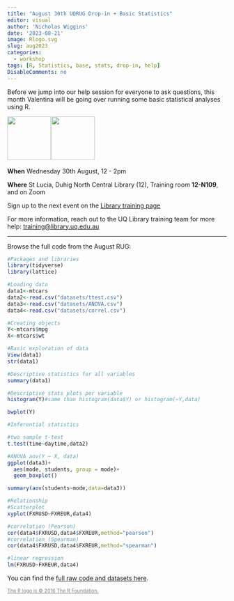 ```yaml
---
title: "August 30th UQRUG Drop-in + Basic Statistics"
editor: visual
author: 'Nicholas Wiggins'
date: '2023-08-21'
image: Rlogo.svg
slug: aug2023
categories:
  - workshop
tags: [R, Statistics, base, stats, drop-in, help]
DisableComments: no
---
```


Before we jump into our help session for everyone to ask questions, this month Valentina will be going over running some basic statistical analyses using R.

<p float="left">

<img src="https://uqrug.netlify.app/uqrug.png" height="100" style="margin-right:-0.2em;"/> <img src="Rlogo.svg" height="100" style="margin-right:-0.2em;"/>

</p>

**When** Wednesday 30th August, 12 - 2pm

**Where** St Lucia, Duhig North Central Library (12), Training room **12-N109**, and on Zoom

Sign up to the next event on the [Library training page](https://studenthub.uq.edu.au/students/events/detail/4727514)

For more information, reach out to the UQ Library training team for more help: <a href="javascript:void(0);" onclick="copyEvent('copy')" id="copy" title="Click to copy email address">training\@library.uq.edu.au</a>

------------------------------------------------------------------------

Browse the full code from the August RUG:

```r
#Packages and libraries
library(tidyverse)
library(lattice)

#Loading data
data1<-mtcars
data2<-read.csv("datasets/ttest.csv")
data3<-read.csv("datasets/ANOVA.csv")
data4<-read.csv("datasets/correl.csv")

#Creating objects
Y<-mtcars$mpg
X<-mtcars$wt
```

```r
#Basic exploration of data
View(data1)
str(data1)
```
```r
#Descriptive statistics for all variables
summary(data1)
```

```r
#Descriptive stats plots per variable
histogram(Y)#same than histogram(data$Y) or histogram(~Y,data)
```
```r
bwplot(Y)
```

```r
#Inferential statistics

#two sample t-test
t.test(time~daytime,data2)
```

```r
#ANOVA aov(Y ~ X, data)
ggplot(data3)+
  aes(mode, students, group = mode)+
  geom_boxplot()
```

```r
summary(aov(students~mode,data=data3))
```

```r
#Relationship
#Scatterplot
xyplot(FXRUSD~FXREUR,data4)
```

```r
#correlation (Pearson)
cor(data4$FXRUSD,data4$FXREUR,method="pearson")
#correlation (Spearman)
cor(data4$FXRUSD,data4$FXREUR,method="spearman")
```

```r
#linear regression
lm(FXRUSD~FXREUR,data4)
```

You can find the [full raw code and datasets here](https://github.com/Nijawi/uqrug/tree/main/posts/2023-08-30-August-Stats/datasets).

[The R logo is © 2016 The R Foundation.](https://www.r-project.org/logo/){style="color:grey; font-size:80%;"}
